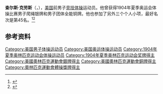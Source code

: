 {{NoteTA|G1=Sports}}
'''查尔斯·克劳斯'''（{{lang-en|Charles Krause}}，{{bd|？||？|}}），[[美国|美国]]前男子[[竞技体操|竞技体操]]运动员。他曾获得1904年夏季奥运会体操比赛男子爬绳银牌和男子团体全能铜牌。他也参加了另外三个个人小项，最好名次是第45名。<ref>{{Cite web|title=Charles KRAUSE|url=https://www.olympic.org/charles-krause|accessdate=2021-03-24|work=International Olympic Committee|archive-date=2017-03-27|archive-url=https://web.archive.org/web/20170327042413/https://www.olympic.org/charles-krause|dead-url=no}}</ref><ref>{{cite web |url=https://www.olympedia.org/athletes/31365 |title=Charles Krause |work=Olympedia |access-date=January 4, 2021 |archive-date=2021-02-13 |archive-url=https://web.archive.org/web/20210213032908/http://www.olympedia.org/athletes/31365 |dead-url=no }}</ref>

== 参考资料 ==
{{reflist}}

{{Authority control}}
{{DEFAULTSORT:Krause, Charles}}
[[Category:美国男子体操运动员|Category:美国男子体操运动员]]
[[Category:美国奥运体操运动员|Category:美国奥运体操运动员]]
[[Category:1904年夏季奥林匹克运动会体操运动员|Category:1904年夏季奥林匹克运动会体操运动员]]
[[Category:1904年夏季奥林匹克运动会奖牌得主|Category:1904年夏季奥林匹克运动会奖牌得主]]
[[Category:美國奧林匹克運動會銀牌得主|Category:美國奧林匹克運動會銀牌得主]]
[[Category:美國奧林匹克運動會銅牌得主|Category:美國奧林匹克運動會銅牌得主]]
[[Category:奧林匹克運動會體操獎牌得主|Category:奧林匹克運動會體操獎牌得主]]